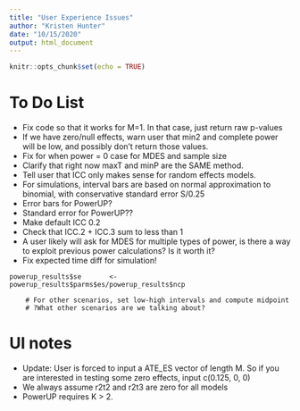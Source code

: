 ```yaml
---
title: "User Experience Issues"
author: "Kristen Hunter"
date: "10/15/2020"
output: html_document
---
```


```r
knitr::opts_chunk$set(echo = TRUE)
```

# To Do List

- Fix code so that it works for M=1. In that case, just return raw p-values
- If we have zero/null effects, warn user that min2 and complete power will be low, and possibly don't return those values.
- Fix for when power = 0 case for MDES and sample size
- Clarify that right now maxT and minP are the SAME method.
- Tell user that ICC only makes sense for random effects models.
- For simulations, interval bars are based on normal approximation to binomial, with conservative standard error S/0.25
- Error bars for PowerUP?
- Standard error for PowerUP??
- Make default ICC 0.2
- Check that ICC.2 + ICC.3 sum to less than 1
- A user likely will ask for MDES for multiple types of power, is there a way to exploit previous power calculations? Is it worth it?
- Fix expected time diff for simulation!

```
powerup_results$se       <- powerup_results$parms$es/powerup_results$ncp
```


```
    # For other scenarios, set low-high intervals and compute midpoint
    # ?What other scenarios are we talking about?
```

# UI notes

- Update: User is forced to input a ATE_ES vector of length M. So if you are interested in testing some zero effects, input c(0.125, 0, 0)
- We always assume r2t2 and r2t3 are zero for all models
- PowerUP requires K > 2.


